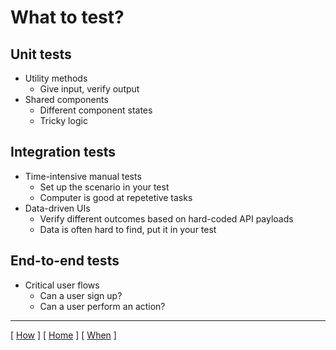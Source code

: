 # What to test?

## Unit tests

- Utility methods
  - Give input, verify output
- Shared components
  - Different component states
  - Tricky logic

## Integration tests

- Time-intensive manual tests
  - Set up the scenario in your test
  - Computer is good at repetetive tasks
- Data-driven UIs
  - Verify different outcomes based on hard-coded API payloads
  - Data is often hard to find, put it in your test

## End-to-end tests

- Critical user flows
  - Can a user sign up?
  - Can a user perform an action?

---

[ [How](/how) ] [ [Home](/) ] [ [When](/when) ]
